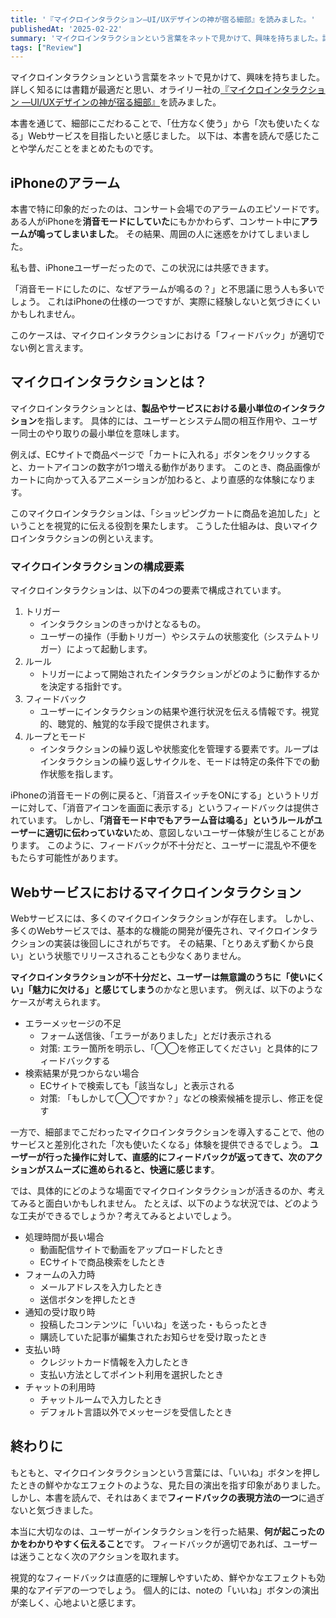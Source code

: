 ```yaml
---
title: '『マイクロインタラクション―UI/UXデザインの神が宿る細部』を読みました。'
publishedAt: '2025-02-22'
summary: 'マイクロインタラクションという言葉をネットで見かけて、興味を持ちました。詳しく知るには書籍が最適だと思い、オライリー社の『マイクロインタラクション ―UI/UXデザインの神が宿る細部』https://www.oreilly.co.jp/books/9784873116594/を読みました。本書を通じて、細部にこだわることで、「仕方なく使う」から「次も使いたくなる」Webサービスを目指したいと感じました。以下は、その感想です。'
tags: ["Review"]
---
```


マイクロインタラクションという言葉をネットで見かけて、興味を持ちました。
詳しく知るには書籍が最適だと思い、オライリー社の[『マイクロインタラクション ―UI/UXデザインの神が宿る細部』](https://www.oreilly.co.jp/books/9784873116594/)を読みました。

本書を通じて、細部にこだわることで、「仕方なく使う」から「次も使いたくなる」Webサービスを目指したいと感じました。
以下は、本書を読んで感じたことや学んだことをまとめたものです。

## iPhoneのアラーム

本書で特に印象的だったのは、コンサート会場でのアラームのエピソードです。
ある人がiPhoneを**消音モードにしていた**にもかかわらず、コンサート中に**アラームが鳴ってしまいました**。
その結果、周囲の人に迷惑をかけてしまいました。

私も昔、iPhoneユーザーだったので、この状況には共感できます。

「消音モードにしたのに、なぜアラームが鳴るの？」と不思議に思う人も多いでしょう。
これはiPhoneの仕様の一つですが、実際に経験しないと気づきにくいかもしれません。

このケースは、マイクロインタラクションにおける「フィードバック」が適切でない例と言えます。

## マイクロインタラクションとは？

マイクロインタラクションとは、**製品やサービスにおける最小単位のインタラクション**を指します。
具体的には、ユーザーとシステム間の相互作用や、ユーザー同士のやり取りの最小単位を意味します。

例えば、ECサイトで商品ページで「カートに入れる」ボタンをクリックすると、カートアイコンの数字が1つ増える動作があります。
このとき、商品画像がカートに向かって入るアニメーションが加わると、より直感的な体験になります。

このマイクロインタラクションは、「ショッピングカートに商品を追加した」ということを視覚的に伝える役割を果たします。
こうした仕組みは、良いマイクロインタラクションの例といえます。

### マイクロインタラクションの構成要素

マイクロインタラクションは、以下の4つの要素で構成されています。

1. トリガー
   - インタラクションのきっかけとなるもの。
   - ユーザーの操作（手動トリガー）やシステムの状態変化（システムトリガー）によって起動します。
2. ルール
   - トリガーによって開始されたインタラクションがどのように動作するかを決定する指針です。
3. フィードバック
   - ユーザーにインタラクションの結果や進行状況を伝える情報です。視覚的、聴覚的、触覚的な手段で提供されます。
4. ループとモード
   - インタラクションの繰り返しや状態変化を管理する要素です。ループはインタラクションの繰り返しサイクルを、モードは特定の条件下での動作状態を指します。

iPhoneの消音モードの例に戻ると、「消音スイッチをONにする」というトリガーに対して、「消音アイコンを画面に表示する」というフィードバックは提供されています。
しかし、**「消音モード中でもアラーム音は鳴る」というルールがユーザーに適切に伝わっていない**ため、意図しないユーザー体験が生じることがあります。
このように、フィードバックが不十分だと、ユーザーに混乱や不便をもたらす可能性があります。

## Webサービスにおけるマイクロインタラクション

Webサービスには、多くのマイクロインタラクションが存在します。
しかし、多くのWebサービスでは、基本的な機能の開発が優先され、マイクロインタラクションの実装は後回しにされがちです。
その結果、「とりあえず動くから良い」という状態でリリースされることも少なくありません。

**マイクロインタラクションが不十分だと、ユーザーは無意識のうちに「使いにくい」「魅力に欠ける」と感じてしまう**のかなと思います。
例えば、以下のようなケースが考えられます。

- エラーメッセージの不足
  - フォーム送信後、「エラーがありました」とだけ表示される
  - 対策: エラー箇所を明示し、「◯◯を修正してください」と具体的にフィードバックする
- 検索結果が見つからない場合
  - ECサイトで検索しても「該当なし」と表示される
  - 対策: 「もしかして◯◯ですか？」などの検索候補を提示し、修正を促す

一方で、細部までこだわったマイクロインタラクションを導入することで、他のサービスと差別化された「次も使いたくなる」体験を提供できるでしょう。
**ユーザーが行った操作に対して、直感的にフィードバックが返ってきて、次のアクションがスムーズに進められると、快適に感じます**。

では、具体的にどのような場面でマイクロインタラクションが活きるのか、考えてみると面白いかもしれません。
たとえば、以下のような状況では、どのような工夫ができるでしょうか？考えてみるとよいでしょう。

- 処理時間が長い場合
  - 動画配信サイトで動画をアップロードしたとき
  - ECサイトで商品検索をしたとき
- フォームの入力時
  - メールアドレスを入力したとき
  - 送信ボタンを押したとき
- 通知の受け取り時
  - 投稿したコンテンツに「いいね」を送った・もらったとき
  - 購読していた記事が編集されたお知らせを受け取ったとき
- 支払い時
  - クレジットカード情報を入力したとき
  - 支払い方法としてポイント利用を選択したとき
- チャットの利用時
  - チャットルームで入力したとき
  - デフォルト言語以外でメッセージを受信したとき

## 終わりに

もともと、マイクロインタラクションという言葉には、「いいね」ボタンを押したときの鮮やかなエフェクトのような、見た目の演出を指す印象がありました。
しかし、本書を読んで、それはあくまで**フィードバックの表現方法の一つ**に過ぎないと気づきました。

本当に大切なのは、ユーザーがインタラクションを行った結果、**何が起こったのかをわかりやすく伝えること**です。
フィードバックが適切であれば、ユーザーは迷うことなく次のアクションを取れます。

視覚的なフィードバックは直感的に理解しやすいため、鮮やかなエフェクトも効果的なアイデアの一つでしょう。
個人的には、noteの「いいね」ボタンの演出が楽しく、心地よいと感じます。
